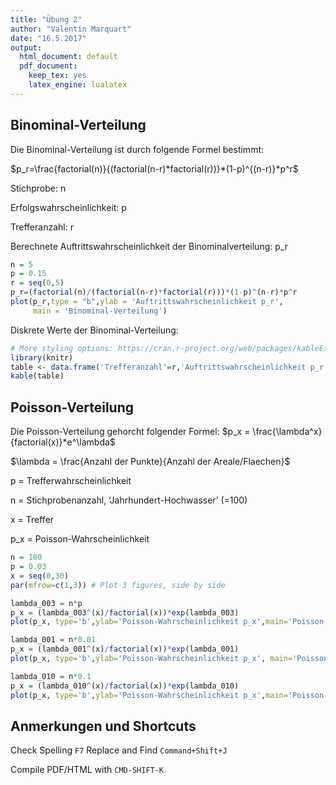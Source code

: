 ```yaml
---
title: "Übung 2"
author: "Valentin Marquart"
date: "16.5.2017"
output:
  html_document: default
  pdf_document:
    keep_tex: yes
    latex_engine: lualatex
---
```




Binominal-Verteilung
---
Die Binominal-Verteilung ist durch folgende Formel bestimmt:

$p_r=\frac{factorial(n)}{(factorial(n-r)*factorial(r))}*(1-p)^{(n-r)}*p^r$

Stichprobe: n

Erfolgswahrscheinlichkeit: p

Trefferanzahl: r

Berechnete Auftrittswahrscheinlichkeit der Binominalverteilung: p_r

```r
n = 5
p = 0.15
r = seq(0,5)
p_r=(factorial(n)/(factorial(n-r)*factorial(r)))*(1-p)^(n-r)*p^r
plot(p_r,type = "b",ylab = 'Auftrittswahrscheinlichkeit p_r',
     main = 'Binominal-Verteilung')
```

Diskrete Werte der Binominal-Verteilung:
```r
# More styling options: https://cran.r-project.org/web/packages/kableExtra/vignettes/awesome_table_in_html.html
library(knitr)
table <- data.frame('Trefferanzahl'=r,'Auftrittswahrscheinlichkeit p_r'=p_r)
kable(table)
```

Poisson-Verteilung
---
Die Poisson-Verteilung gehorcht folgender Formel:
$p_x = \frac{\lambda^x}{factorial(x)}*e^\lambda$

$\lambda = \frac{Anzahl der Punkte}{Anzahl der Areale/Flaechen}$

p = Trefferwahrscheinlichkeit

n = Stichprobenanzahl, 'Jahrhundert-Hochwasser' (=100)

x = Treffer

p_x = Poisson-Wahrscheinlichkeit

```r
n = 100
p = 0.03
x = seq(0,30)
par(mfrow=c(1,3)) # Plot 3 figures, side by side

lambda_003 = n*p
p_x = (lambda_003^(x)/factorial(x))*exp(lambda_003)
plot(p_x, type='b',ylab='Poisson-Wahrscheinlichkeit p_x',main='Poisson-Verteilung \n mit p=0.03')

lambda_001 = n*0.01
p_x = (lambda_001^(x)/factorial(x))*exp(lambda_001)
plot(p_x, type='b',ylab='Poisson-Wahrscheinlichkeit p_x', main='Poisson-Verteilung \n mit p=0.01')

lambda_010 = n*0.1
p_x = (lambda_010^(x)/factorial(x))*exp(lambda_010)
plot(p_x, type='b',ylab='Poisson-Wahrscheinlichkeit p_x',main='Poisson-Verteilung \n mit p=0.10')

```


\newpage

Anmerkungen und Shortcuts
---

\itemize
\item Check Spelling	`F7`
\item Replace and Find	`Command+Shift+J`
\item Compile PDF/HTML with `CMD-SHIFT-K`
